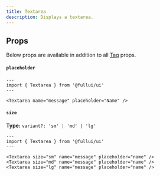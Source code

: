 ```yaml
---
title: Textarea
description: Displays a textarea.
---
```


## Props
Below props are available in addition to all [Tag](/foundation/tag) props.

#### `placeholder`
```astro live
---
import { Textarea } from '@fullui/ui'
---

<Textarea name="message" placeholder="Name" />
```

#### `size`
**Type:** `variant?: 'sm' | 'md' | 'lg'`
```astro live
---
import { Textarea } from '@fullui/ui'
---

<Textarea size="sm" name="message" placeholder="name" />
<Textarea size="md" name="message" placeholder="name" />
<Textarea size="lg" name="message" placeholder="name" />
```